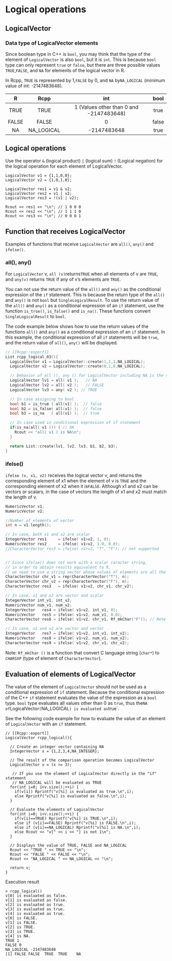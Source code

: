 # Logical operations

## LogicalVector

### Data type of LogicalVector elements  

Since boolean type in C++ is `bool`, you may think that the type of the element of `LogicalVector` is also `bool`, but it is `int`. This is because `bool` type can only represent `true` or `false`, but there are three possible values `TRUE`,` FALSE`, and `NA` for elements of the logical vector in R.

In Rcpp, `TRUE` is represented by 1,` FALSE` by 0, and `NA` by` NA_LOGICAL` (minimum value of int: -2147483648).

|R|Rcpp|int|bool|
|:---:|:---:|:---:|:---:|
|TRUE|TRUE|1 (Values other than 0 and -2147483648)|true|
|FALSE|FALSE|0|false|
|NA|NA_LOGICAL|-2147483648|true|


## Logical operations

Use the operator `&` (logical product) `|` (logical sum) `!` (Logical negation) for the logical operation for each element of LogicalVector.

```
LogicalVector v1 = {1,1,0,0};
LogicalVector v2 = {1,0,1,0};

LogicalVector res1 = v1 & v2;
LogicalVector res2 = v1 | v2;
LogicalVector res3 = !(v1 | v2);

Rcout << res1 << "\n"; // 1 0 0 0
Rcout << res2 << "\n"; // 1 1 1 0
Rcout << res3 << "\n"; // 0 0 0 1
```

## Function that receives LogicalVector

Examples of functions that receive `LogicalVector` are `all()`, `any()` and `ifelse()`.

### all(),  any()

For `LogicalVector` v, `all (v) `returns` TRUE` when all elements of v are `TRUE`, and `any(v)` returns `TRUE` if any of v's elements are `TRUE`.

You can not use the return value of the `all()` and `any()` as the conditional expression of the `if` statement. This is because the return type of the `all()` and `any()` is not `bool` but `SingleLogicalResult`. To use the return value of the `all()` and `any()` as a conditional expression of an `if` statement, use the function `is_true()`, `is_false()` and `is_na()`. These functions convert `SingleLogicalResult` to `bool`.

The code example below shows how to use the return values of the functions `all()` and `any()` as a conditional expression of an `if` statement. In this example, the conditional expression of all `if` statements will be `true`, and the return value of `all()`, `any()` will be displayed.

```cpp
// [[Rcpp::export]]
List rcpp_logical_03(){
  LogicalVector v1 = LogicalVector::create(1,1,1,NA_LOGICAL);
  LogicalVector v2 = LogicalVector::create(0,1,0,NA_LOGICAL);

  // Behavior of all (), any () for LogicalVector including NA is the same as R
  LogicalVector lv1 = all( v1 );   // NA
  LogicalVector lv2 = all( v2 );   // FALSE
  LogicalVector lv3 = any( v2 ); // TRUE

  // In case assigning to bool
  bool b1 = is_true ( all(v1) );  // false
  bool b2 = is_false( all(v1) );  // false
  bool b3 = is_na   ( all(v1) );  // true

  // In case used in conditional expression of if statement
  if(is_na(all( v1 ))) { // OK
    Rcout << "all( v1 ) is NA\n";
  }

  return List::create(lv1, lv2, lv3, b1, b2, b3);
}
```

### ifelse()

`ifelse (v, x1, x2)` receives the logical vector v, and returns the corresponding element of x1 when the element of v is `TRUE` and the corresponding element of x2 when it is` FALSE`. Although x1 and x2 can be vectors or scalars, in the case of vectors the length of x1 and x2 must match the length of v.

```cpp
NumericVector v1;
NumericVector v2;

//Number of elements of vector
int n = v1.length();

// In case, both x1 and x2 are scalar
IntegerVector res1     = ifelse( v1>v2, 1, 0);
NumericVector res2     = ifelse( v1>v2, 1.0, 0.0);
//CharacterVector res3 = ifelse( v1>v2, "T", "F"); // not supported


// Since ifelse() does not work with a scalar caracter string,
// in order to obtain results equivalent to R,
// we need to use a string vector whose values of elements are all the same.
CharacterVector chr_v1 = rep(CharacterVector("T"), n);
CharacterVector chr_v2 = rep(CharacterVector("F"), n);
CharacterVector res3   = ifelse( v1>v2, chr_v1, chr_v2);

// In case, x1 and x2 are vector and scalar
IntegerVector int_v1, int_v2;
NumericVector num_v1, num_v2;
IntegerVector   res4 = ifelse( v1>v2, int_v1, 0);
NumericVector   res5 = ifelse( v1>v2, num_v1, 0.0);
CharacterVector res6 = ifelse( v1>v2, chr_v1, Rf_mkChar("F")); // Note

// In case, x1 and x2 are vector and vector
IntegerVector   res7 = ifelse( v1>v2, int_v1, int_v2);
NumericVector   res8 = ifelse( v1>v2, num_v1, num_v2);
CharacterVector res9 = ifelse( v1>v2, chr_v1, chr_v2);
```
Note: `Rf_mkChar ()` is a function that convert C language string (`char*`) to `CHARSXP` (type of element of `CharacterVector`).



## Evaluation of elements of LogicalVector 

The value of the element of `LogicalVector` should not be used as a conditional expression of `if` statement. Because the conditional expression of the C++ `if` statement evaluates the value of the expression as a `bool` type. `bool` type evaluates all values other than 0 as `true`, thus the` NA of `LogicalVector` (`NA_LOGICAL`) is evaluated as `true`.

See the following code example for how to evaluate the value of an element of `LogicalVector` with an `if` statement.

```
// [[Rcpp::export]]
LogicalVector rcpp_logical(){

  // Create an integer vector containing NA
  IntegerVector x = {1,2,3,4,NA_INTEGER};

  // The result of the comparison operation becomes LogicalVector
  LogicalVector v = (x >= 3);

   // If you use the element of LogicalVector directly in the "if" statement
   // NA_LOGICAL will be evaluated as TRUE
  for(int i=0; i<v.size();++i) {
    if(v[i]) Rprintf("v[%i] is evaluated as true.\n",i);
    else Rprintf("v[%i] is evaluated as false.\n",i);
  }

  // Evaluate the elements of LogicalVector
  for(int i=0; i<v.size();++i) {
    if(v[i]==TRUE) Rprintf("v[%i] is TRUE.\n",i);
    else if (v[i]==FALSE) Rprintf("v[%i] is FALSE.\n",i);
    else if (v[i]==NA_LOGICAL) Rprintf("v[%i] is NA.\n",i);
    else Rcout << "v[" << i << "] is not 1\n";
  }

  // Displays the value of TRUE, FALSE and NA_LOGICAL
  Rcout << "TRUE " << TRUE << "\n";
  Rcout << "FALSE " << FALSE << "\n";
  Rcout << "NA_LOGICAL " << NA_LOGICAL << "\n";

  return v;
}
```

Execution result

```
> rcpp_logical()
v[0] is evaluated as false.
v[1] is evaluated as false.
v[2] is evaluated as true.
v[3] is evaluated as true.
v[4] is evaluated as true.
v[0] is FALSE.
v[1] is FALSE.
v[2] is TRUE.
v[3] is TRUE.
v[4] is NA.
TRUE 1
FALSE 0
NA_LOGICAL -2147483648
[1] FALSE FALSE  TRUE  TRUE    NA
```


